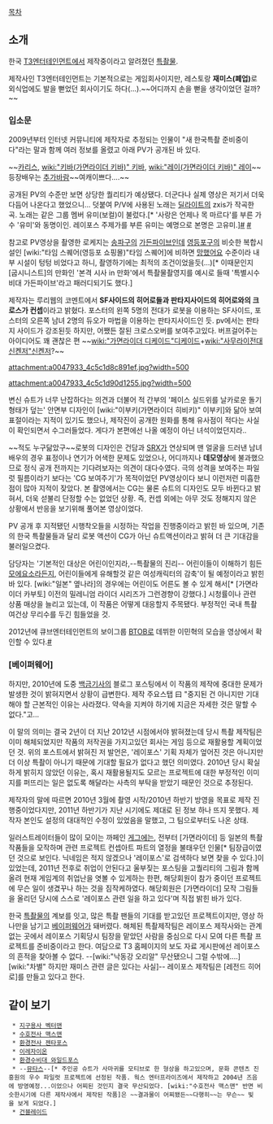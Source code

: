 [[목차]]

== 소개 ==
한국 [[T3엔터테인먼트]]에서 제작중이라고 알려졌던 [[특촬물]]. 

제작사인 T3엔터테인먼트는 기본적으로는 게임회사이지만, 레스토랑 '''재미스(폐업)'''로 외식업에도 발을 뻗었던 회사이기도 하다(…).~~어디까지 손을 뻗을 생각이었던 걸까?~~

=== 입소문 ===
2009년부터 인터넷 커뮤니티에 제작자로 추정되는 인물이  "새 한국특촬 준비중이다"라는 말과 함께 여러 정보를 올렸고 아래 PV가 공개된 바 있다.

{{{#!html
<object width="560" height="340"><param name="movie" value="http://www.youtube.com/v/fzYIy0wkviY&hl=ko&fs=1&"></param><param name="allowFullScreen" value="true"></param><param name="allowscriptaccess" value="always"></param><embed src="http://www.youtube.com/v/fzYIy0wkviY&hl=ko&fs=1&" type="application/x-shockwave-flash" allowscriptaccess="always" allowfullscreen="true" width="560" height="340"></embed></object>
}}}
~~[[카리스]], [[wiki:"키바(가면라이더 키바)" 키바]], [[wiki:"레이(가면라이더 키바)" 레이]]~~등장배우는 [[추가바람]]~~여캐이쁘다....~~

공개된 PV의 수준만 보면 상당한 퀄리티가 예상됐다. 더군다나 실제 영상은 저기서 더욱 다듬어 나온다고 했었으니... 덧붙여 P/V에 사용된 노래는 [[딜라이트]]의 zxis가 작곡한 곡. 노래는 같은 그룹 멤버 유미(보컬)이 불렀다.[* '사랑은 언제나 목 마르다'를 부른 가수 '유미'와 동명이인. 레이포스 주제가를 부른 유미는 예명으로 본명은 고유미.][http://blog.naver.com/studioeo?Redirect=Log&logNo=110075642482 #] [http://blog.naver.com/studioeo/110093719971 #]

참고로 PV영상을 촬영한 로케지는 [[송파구]]의 [[가든파이브]]인데 [[영등포구]]의 비슷한 복합시설인 [wiki:"타임 스퀘어(영등포 쇼핑몰)"타임 스퀘어]에 비하면 [[망했어요]] 수준이라 내부 시설이 텅텅 비었다고 하니, 촬영하기에는 최적의 조건이었을듯(...)[* 이때문인지 [굽시니스트]의 만화인 '본격 시사 in 만화'에서 특촬물촬영지를 예시로 들때 '특별시수비대 가든파이브'라고 패러디되기도 했다.]

제작자는 루리웹의 코멘트에서 '''SF사이드의 히어로들과 판타지사이드의 히어로와의 크로스가 컨셉'''이라고 밝혔다. 포스터의 왼쪽 5명의 전대가 로봇을 이용하는 SF사이드, 포스터의 오른쪽 남녀 2명의 듀오가 마법을 이용하는 판타지사이드인 듯. pv에서는 판타지 사이드가 강조된듯 하지만, 어쨌든 잘된 크로스오버를 보여주고있다. 버프걸어주는 아이디어도 꽤 괜찮은 편
~~[[wiki:"가면라이더 디케이드"디케이드]]+[[wiki:"사무라이전대 신켄저"신켄저]]?~~

attachment:a0047933_4c5c1d8c891ef.jpg?width=500

attachment:a0047933_4c5c1d90d1255.jpg?width=500

변신 슈트가 너무 난잡하다는 의견과 더불어 적 간부의 '페이스 실드위를 날카로운 돌기 형태가 덮는' 안면부 디자인이 [wiki:"이부키(가면라이더 히비키)" 이부키]와 닮아 보여 표절이라는 지적이 있기도 했으나, 제작진이 공개한 원화를 통해 유사점이 적다는 사실이 확인되면서 수그러들었다. 게다가 본편에선 나올 예정이 아닌 녀석이었던지라..

~~적도 누구닮았구~~로봇의 디자인은 건담과 [[SRX]]가 연상되며 맨 얼굴을 드러낸 남녀 배우의 경우 표정이나 연기가 어색한 문제도 있었으나, 어디까지나 '''데모영상'''에 불과했으므로 정식 공개 전까지는 기다려보자는 의견이 대다수였다. 극의 성격을 보여주는 파일럿 필름이라기 보다는 'CG 보여주기'가 목적이었던 PV영상이다 보니 이런저런 미흡한 점이 많아 지적이 잦았다. 본 촬영에서는 CG는 물론 슈트의 디자인도 모두 바뀐다고 밝혀서, 더욱 섣불리 단정할 수는 없었던 상황. 즉, 컨셉 외에는 아무 것도 정해지지 않은 상황에서 반응을 보기위해 풀어본 영상이었다.

PV 공개 후 지적됐던 시행착오들을 시정하는 작업을 진행중이라고 밝힌 바 있으며, 기존의 한국 특촬물들과 달리 로봇 액션이 CG가 아닌 슈트액션이라고 밝혀 더 큰 기대감을 불러일으켰다. 

담당자는 '기본적인 대상은 어린이인지라,--특촬물의 진리-- 어린이들이 이해하기 힘든 [[모에]]요소라든지, 어린이들에게 유해할것 같은 여성캐릭터의 감축'이 될 예정이라고 밝힌 바 있다. [wiki:"일본" 옆나라]의 경우에는 어린이도 어른도 볼 수 있게 해서[* [가면라이더 카부토] 이전의 밀레니엄 라이더 시리즈가 그런경향이 강했다.] 시청률이나 관련 상품 매상을 늘리고 있는데, 이 작품은 어떻게 대응할지 주목됐다. 부정적인 국내 특촬 여건상 무리수를 두긴 힘들었을 것.

2012년에 큐브엔터테인먼트의 보이그룹 [[BTOB]]로 데뷔한 이민혁의 모습을 영상에서 확인할 수 있다.[http://youtu.be/dNIOLGC_Zic #]
=== [베이퍼웨어] ===
하지만, 2010년에 도중 [[백금기사]]의 블로그 포스팅에서 이 작품의 제작에 중대한 문제가 발생한 것이 밝혀지면서 상황이 급변한다. 제작 주요스탭 曰 "중지된 건 아니지만 기대해야 할 근본적인 이유는 사라졌다. 약속을 지켜야 하기에 지금은 자세한 것은 말할 수 없다."고... 

이 말의 의미는 결국 2년이 더 지난 2012년 시점에서야 밝혀졌는데 당시 특촬 제작팀은 이미 해체되었지만 작품의 저작권을 가지고있던 회사는 게임 등으로 재활용할 계획이었던 것. 위의 포스트에서 밝혀진 저 발언은, '레이포스' 기획 자체가 엎어진 것은 아니지만 더 이상 특촬이 아니기 때문에 기대할 필요가 없다고 했던 의미였다. 2010년 당시 확실하게 밝히지 않았던 이유는, 혹시 재활용될지도 모르는 프로젝트에 대한 부정적인 이미지를 퍼뜨리는 일은 없도록 해달라는 사측의 부탁을 받았기 때문인 것으로 추정된다.

제작자의 말에 따르면 2010년 3월에 촬영 시작/2010년 하반기 방영을 목표로 제작 진행중이었다지만, 2011년 하반기가 지난 시기에도 제대로 된 정보 하나 뜨지 못했다. 제작자 본인도 설정의 대대적인 수정이 있었음을 말했고, 그 팀으로부터도 나온 상태.

일러스트레이터들이 많이 모이는 까페인 [[게그]]에는, 전부터 [가면라이더] 등 일본의 특촬 작품들을 모작하며 관련 프로젝트 컨셉아트 파트의 열정을 불태우던 인물[* 팀장급이였던 것으로 보인다. 닉네임은 적지 않겠으나 '레이포스'로 검색하다 보면 찾을 수 있다.]이 있었는데, 2011년 전후로 취업이 안된다고 울부짖는 포스팅을 고퀄리티의 그림과 함께 올려 현재 게임계의 취업난을 엿볼 수 있게하는 한편, 해당회원이 참가 중이던 프로젝트에 무슨 일이 생겼꾸나 하는 것을 짐작케하였다. 해당회원은 [가면라이더] 모작 그림들을 올리던 당시에 스스로 '레이포스 관련 일을 하고 있다'며 직접 밝힌 바가 있다.


한국 [[특촬물]]의 계보를 잇고, 많은 특촬 팬들의 기대를 받고있던 프로젝트이지만, 영상 하나만을 남기고 [[베이퍼웨어]]가 돼버렸다.
해체된 특촬제작팀은 레이포스 제작사와는 관계 없는 곳에서 레이포스 기획당시 팀장을 맡았던 사람을 중심으로 다시 모여 다른 특촬 프로젝트를 준비중이라고 한다. 여담으로 T3 홈페이지의 보도 자료 게시판에선 레이포스의 흔적을 찾아볼 수 없다. --[wiki:"낙동강 오리알" 무산됐으니 그럴 수밖에....] [wiki:"차별" 하지만 재미스 관련 글은 있다는 사실]-- 레이포스 제작팀은 [레전드 히어로]를 만들고 있다고 한다.

== 같이 보기 ==
  * [[지구용사 벡터맨]]
  * [[수호전사 맥스맨]]
  * [[환경전사 젠타포스]]
  * [[이레자이온]]
  * [[환경수비대 와일드포스]]
  * --[[뮤타스]]--[* 주인공 슈트가 사마귀를 모티브로 한 형상을 하고있으며, 문화 콘텐츠 진흥원의 우수 파일럿 프로젝트에 선정된 작품. 웍스 엔터프라이즈에서 제작하고 2004년 즈음에 방영예정...이었으나 어찌된 것인지 결국 무산되었다. [wiki:"수호전사 맥스맨" 반면 비슷한시기에 다른 제작사에서 제작된 작품]은 ~~결과물이 어찌됐든~~다행히~~는 무슨~~ 빛을 보게 되었다.]
  * [[건블레이드]]
